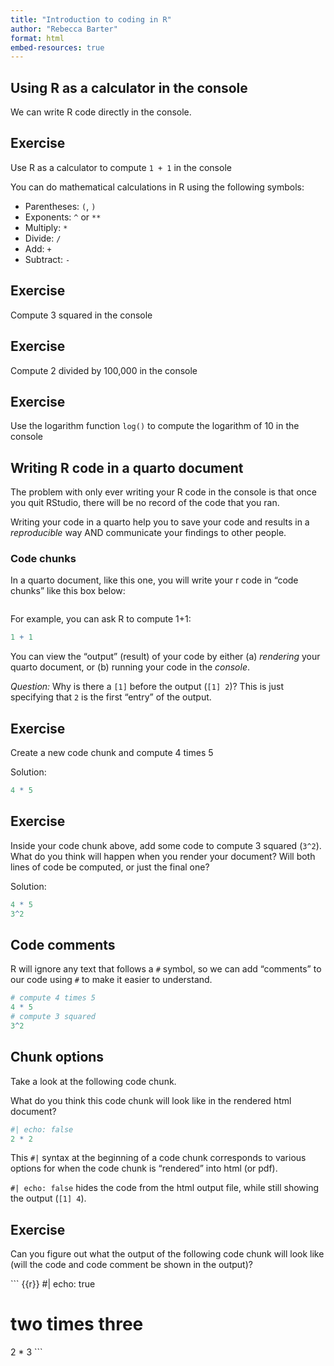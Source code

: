 ```yaml
---
title: "Introduction to coding in R"
author: "Rebecca Barter"
format: html
embed-resources: true
---
```



## Using R as a calculator in the console

We can write R code directly in the console. 

::: {.callout}
## Exercise

Use R as a calculator to compute `1 + 1` in the console
:::







You can do mathematical calculations in R using the following symbols:

* Parentheses: `(`, `)`
* Exponents: `^` or `**`
* Multiply: `*`
* Divide: `/`
* Add: `+`
* Subtract: `-`



::: {.callout}
## Exercise

Compute 3 squared in the console
:::


::: {.callout}
## Exercise

Compute 2 divided by 100,000 in the console
:::



::: {.callout}
## Exercise

Use the logarithm function `log()` to compute the logarithm of 10 in the console
:::











## Writing R code in a quarto document



The problem with only ever writing your R code in the console is that once you quit RStudio, there will be no record of the code that you ran.

Writing your code in a quarto help you to save your code and results in a *reproducible* way AND communicate your findings to other people.








### Code chunks


In a quarto document, like this one, you will write your r code in "code chunks" like this box below:

```r

```

For example, you can ask R to compute 1+1:

```r
1 + 1
```

You can view the "output" (result) of your code by either (a) *rendering* your quarto document, or (b) running your code in the *console*.


*Question:* Why is there a `[1]` before the output (`[1] 2`)? This is just specifying that `2` is the first "entry" of the output.



::: {.callout}
## Exercise

Create a new code chunk and compute 4 times 5
:::


Solution: 

```r
4 * 5
```


::: {.callout}
## Exercise

Inside your code chunk above, add some code to compute 3 squared (`3^2`). What do you think will happen when you render your document? Will both lines of code be computed, or just the final one?
:::


Solution: 

```r
4 * 5
3^2
```





## Code comments

R will ignore any text that follows a `#` symbol, so we can add "comments" to our code using `#` to make it easier to understand. 

```r
# compute 4 times 5
4 * 5
# compute 3 squared
3^2
```






## Chunk options

Take a look at the following code chunk. 

What do you think this code chunk will look like in the rendered html document?

``` r
#| echo: false
2 * 2
```









This `#|` syntax at the beginning of a code chunk corresponds to various options for when the code chunk is "rendered" into html (or pdf).

`#| echo: false` hides the code from the html output file, while still showing the output (`[1] 4`). 





::: {.callout}
## Exercise

Can you figure out what the output of the following code chunk will look like (will the code and code comment be shown in the output)? 

``` {{r}}
#| echo: true

# two times three
2 * 3
```
:::






